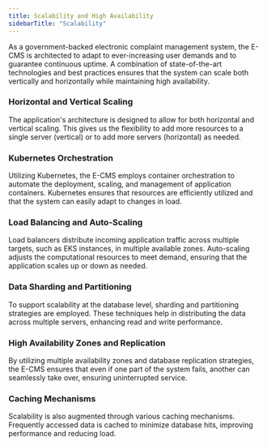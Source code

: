 ```yaml
---
title: Scalability and High Availability
sidebarTitle: "Scalability"
---
```


As a government-backed electronic complaint management system, the E-CMS is architected to adapt to ever-increasing user demands and to guarantee continuous uptime. A combination of state-of-the-art technologies and best practices ensures that the system can scale both vertically and horizontally while maintaining high availability.

### Horizontal and Vertical Scaling

The application's architecture is designed to allow for both horizontal and vertical scaling. This gives us the flexibility to add more resources to a single server (vertical) or to add more servers (horizontal) as needed.

### Kubernetes Orchestration

Utilizing Kubernetes, the E-CMS employs container orchestration to automate the deployment, scaling, and management of application containers. Kubernetes ensures that resources are efficiently utilized and that the system can easily adapt to changes in load.

### Load Balancing and Auto-Scaling

Load balancers distribute incoming application traffic across multiple targets, such as EKS instances, in multiple available zones. Auto-scaling adjusts the computational resources to meet demand, ensuring that the application scales up or down as needed.

### Data Sharding and Partitioning

To support scalability at the database level, sharding and partitioning strategies are employed. These techniques help in distributing the data across multiple servers, enhancing read and write performance.

### High Availability Zones and Replication

By utilizing multiple availability zones and database replication strategies, the E-CMS ensures that even if one part of the system fails, another can seamlessly take over, ensuring uninterrupted service.

### Caching Mechanisms

Scalability is also augmented through various caching mechanisms. Frequently accessed data is cached to minimize database hits, improving performance and reducing load.

